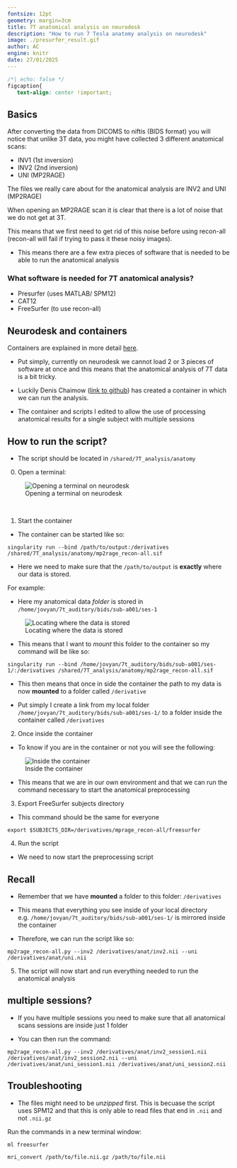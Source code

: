 ```yaml
---
fontsize: 12pt
geometry: margin=3cm
title: 7T anatomical analysis on neurodesk
description: "How to run 7 Tesla anatomy analysis on neurodesk"
image: ./presurfer_result.gif
author: AC
engine: knitr
date: 27/01/2025
---
```


```css
/*| echo: false */
figcaption{
   text-align: center !important;
```


## Basics

After converting the data from DICOMS to niftis (BIDS format) you will notice that unlike 3T data, you might have collected 3 different anatomical scans:

- INV1 (1st inversion)
- INV2 (2nd inversion)
- UNI (MP2RAGE)

The files we really care about for the anatomical analysis are INV2 and UNI (MP2RAGE)

When opening an MP2RAGE scan it is clear that there is a lot of noise that we do not get at 3T.


This means that we first need to get rid of this noise before using recon-all (recon-all will fail if trying to pass it these noisy images).

- This means there are a few extra pieces of software that is needed to be able to run the anatomical analysis


### What software is needed for 7T anatomical analysis? 


- Presurfer (uses MATLAB/ SPM12)
- CAT12 
- FreeSurfer (to use recon-all)


## Neurodesk and containers 


Containers are explained in more detail [here](https://visualneuroscience.github.io/mri/analysis/freesurfer%20FSFAST.html).

- Put simply, currently on neurodesk we cannot load 2 or 3 pieces of software at once and this means that the anatomical analysis of 7T data is a bit tricky. 

- Luckily Denis Chaimow ([link to github](https://github.com/dchaimow/mp2rage_recon-all)) has created a container in which we can run the analysis. 

- The container and scripts I edited to allow the use of processing anatomical results for a single subject with multiple sessions 


## How to run the script?

- The script should be located in `/shared/7T_analysis/anatomy` 


0. Open a terminal: 

![Opening a terminal on neurodesk](./open_terminal.gif)

&nbsp;


1. Start the container 

- The container can be started like so: 

`singularity run --bind /path/to/output:/derivatives /shared/7T_analysis/anatomy/mp2rage_recon-all.sif`


- Here we need to make sure that the `/path/to/output` is **exactly** where our data is stored. 

For example: 

- Here my anatomical data *folder* is stored in `/home/jovyan/7t_auditory/bids/sub-a001/ses-1`

![Locating where the data is stored](./finding_anat_7t_data.gif)


- This means that I want to *mount* this folder to the container so my command will be like so: 

`singularity run --bind /home/jovyan/7t_auditory/bids/sub-a001/ses-1/:/derivatives /shared/7T_analysis/anatomy/mp2rage_recon-all.sif`


- This then means that once in side the container the path to my data is now **mounted** to a folder called `/derivative`

- Put simply I create a link from my local folder `/home/jovyan/7t_auditory/bids/sub-a001/ses-1/` to a folder inside the container called `/derivatives`






2. Once inside the container



- To know if you are in the container or not you will see the following: 

![Inside the container](./inside_a_container.png)



- This means that we are in our own environment and that we can run the command necessary to start the anatomical preprocessing


3. Export FreeSurfer subjects directory 

- This command should be the same for everyone

`export $SUBJECTS_DIR=/derivatives/mprage_recon-all/freesurfer`


4. Run the script 


- We need to now start the preprocessing script

::: {.callout-note}
# Recall

- Remember that we have **mounted** a folder to this folder: `/derivatives`

- This means that everything you see inside of your local directory e.g. `/home/jovyan/7t_auditory/bids/sub-a001/ses-1/` is mirrored inside the container
:::

- Therefore, we can run the script like so:


`mp2rage_recon-all.py --inv2 /derivatives/anat/inv2.nii --uni /derivatives/anat/uni.nii`

5. The script will now start and run everything needed to run the anatomical analysis 

::: {.callout-note}
# multiple sessions?

- If you have multiple sessions you need to make sure that all anatomical scans sessions are inside just 1 folder

- You can then run the command: 

`mp2rage_recon-all.py --inv2 /derivatives/anat/inv2_session1.nii /derivatives/anat/inv2_session2.nii --uni /derivatives/anat/uni_session1.nii /derivatives/anat/uni_session2.nii`

:::



## Troubleshooting


- The files might need to be *unzipped* first. This is becuase the script uses SPM12 and that this is only able to read files that end in `.nii` and not `.nii.gz`

Run the commands in a new terminal window: 

`ml freesurfer`

`mri_convert /path/to/file.nii.gz /path/to/file.nii`



